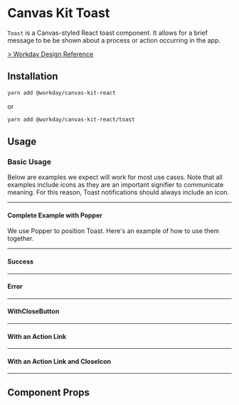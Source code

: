 

<Meta title="Components/Popups/Toast/React" component={Toast} />

# Canvas Kit Toast

`Toast` is a Canvas-styled React toast component. It allows for a brief message to be be shown about
a process or action occurring in the app.

[> Workday Design Reference](https://design.workday.com/components/popups/toasts)

## Installation

```sh
yarn add @workday/canvas-kit-react
```

or

```sh
yarn add @workday/canvas-kit-react/toast
```

## Usage

### Basic Usage

Below are examples we expect will work for most use cases. Note that all examples include icons as
they are an important signifier to communicate meaning. For this reason, Toast notifications should
always include an icon.

---

#### Complete Example with Popper

We use Popper to position Toast. Here's an example of how to use them together.

<ExampleCodeBlock code={WithPopper} />

---

#### Success

<ExampleCodeBlock code={Success} />

---

#### Error

<ExampleCodeBlock code={Error} />

---

#### WithCloseButton

<ExampleCodeBlock code={WithCloseButton} />

---

#### With an Action Link

<ExampleCodeBlock code={WithActionLink} />

---

#### With an Action Link and CloseIcon

<ExampleCodeBlock code={WithActionLinkAndCloseIcon} />

---

## Component Props

<ArgsTable of={Toast} />
